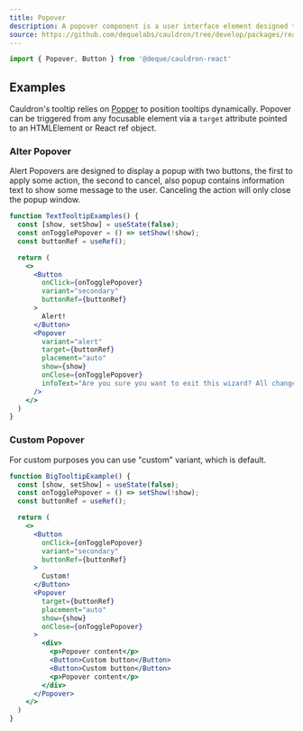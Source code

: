 ```yaml
---
title: Popover
description: A popover component is a user interface element designed to provide contextual information or actions in a compact and non-intrusive manner. 
source: https://github.com/dequelabs/cauldron/tree/develop/packages/react/src/components/Popover/index.tsx
---
```



```js
import { Popover, Button } from '@deque/cauldron-react'
```

## Examples

Cauldron's tooltip relies on [Popper](https://popper.js.org/) to position tooltips dynamically. Popover can be triggered from any focusable element via a `target` attribute pointed to an HTMLElement or React ref object.

### Alter Popover

Alert Popovers are designed to display a popup with two buttons, the first to apply some action, the second to cancel, 
also popup contains information text to show some message to the user.
Canceling the action will only close the popup window.

```jsx example
function TextTooltipExamples() {
  const [show, setShow] = useState(false);
  const onTogglePopover = () => setShow(!show);
  const buttonRef = useRef();

  return (
    <>
      <Button 
        onClick={onTogglePopover} 
        variant="secondary" 
        buttonRef={buttonRef}
      >
        Alert!
      </Button>
      <Popover
        variant="alert"
        target={buttonRef} 
        placement="auto" 
        show={show} 
        onClose={onTogglePopover}
        infoText="Are you sure you want to exit this wizard? All changes will be lost."
      />
    </>
  )
}
```

### Custom Popover

For custom purposes you can use "custom" variant, which is default.

```jsx example
function BigTooltipExample() {
  const [show, setShow] = useState(false);
  const onTogglePopover = () => setShow(!show);
  const buttonRef = useRef();

  return (
    <>
      <Button 
        onClick={onTogglePopover} 
        variant="secondary" 
        buttonRef={buttonRef}
      >
        Custom!
      </Button>
      <Popover
        target={buttonRef} 
        placement="auto" 
        show={show} 
        onClose={onTogglePopover}
      >
        <div>
          <p>Popover content</p>
          <Button>Custom button</Button>
          <Button>Custom button</Button>
          <p>Popover content</p>
        </div>
      </Popover>
    </>
  )
}
```